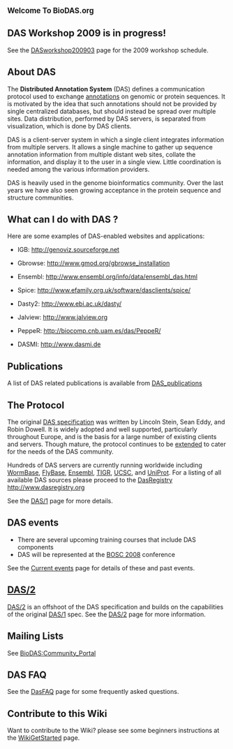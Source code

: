 <big>'''Welcome To BioDAS.org'''</big>

==DAS Workshop 2009 is in progress!==

See the [[DASworkshop200903]] page for the 2009 workshop schedule.

== About DAS ==

The <b>Distributed Annotation System</b> (DAS) defines a communication protocol used 
to exchange [http://en.wikipedia.org/wiki/Genome_project#Genome_annotation annotations] on genomic or protein sequences. 
It is motivated by the idea that such annotations 
should not be provided by single centralized databases, but should instead be spread 
over multiple sites. Data distribution, performed by DAS servers, is separated
from visualization, which is done by DAS clients.

DAS is a client-server system in which a single client integrates information from 
multiple servers. It allows a single machine to gather up sequence annotation 
information from multiple distant web sites, collate the information, and display it
to the user in a single view. Little coordination is needed among the various 
information providers.

DAS is heavily used in the genome bioinformatics community. Over the last years we have also
seen growing acceptance in the protein sequence and structure communities.

== What can I do with DAS ? ==

Here are some examples of DAS-enabled websites and applications:

* IGB: http://genoviz.sourceforge.net

* Gbrowse: http://www.gmod.org/gbrowse_installation

* Ensembl: http://www.ensembl.org/info/data/ensembl_das.html

* Spice: http://www.efamily.org.uk/software/dasclients/spice/

* Dasty2: http://www.ebi.ac.uk/dasty/

* Jalview: http://www.jalview.org

* PeppeR: http://biocomp.cnb.uam.es/das/PeppeR/

* DASMI: http://www.dasmi.de

== Publications ==

A list of DAS related publications is available from [[DAS_publications]]

== The Protocol ==

The original [[DAS specification]] was written by Lincoln Stein, Sean Eddy, and Robin Dowell. It is widely adopted and well supported, particularly throughout Europe, and is the basis for a large number of existing clients and servers. Though mature, the protocol continues to be [http://www.dasregistry.org/spec_1.53E.jsp extended] to cater for the needs of the DAS community.

Hundreds of DAS servers are currently running worldwide including [http://www.wormbase.org/ WormBase], [http://www.flybase.org/ FlyBase], [http://www.ensembl.org/ Ensembl], [http://www.tigr.org/ TIGR],  [http://genome.ucsc.edu/ UCSC], and [http://www.ebi.ac.uk/uniprot-das/ UniProt]. For a listing of all available DAS sources please proceed to the [[DasRegistry]] http://www.dasregistry.org

See the [[DAS/1]] page for more details.

== DAS events ==

* There are several upcoming training courses that include DAS components
* DAS will be represented at the [http://open-bio.org/wiki/BOSC_2008 BOSC 2008] conference

See the [[Current events]] page for details of these and past events.

== [[DAS/2]] ==

[[DAS/2]] is an offshoot of the DAS specification and builds on the capabilities of the original [[DAS/1]] spec. See the [[DAS/2]] page for more information.

== Mailing Lists ==

See [[BioDAS:Community_Portal]]

== DAS FAQ ==

See the [[DasFAQ]] page for some frequently asked questions.

== Contribute to this Wiki ==

Want to contribute to the Wiki? please see some beginners instructions at the [[WikiGetStarted]] page.